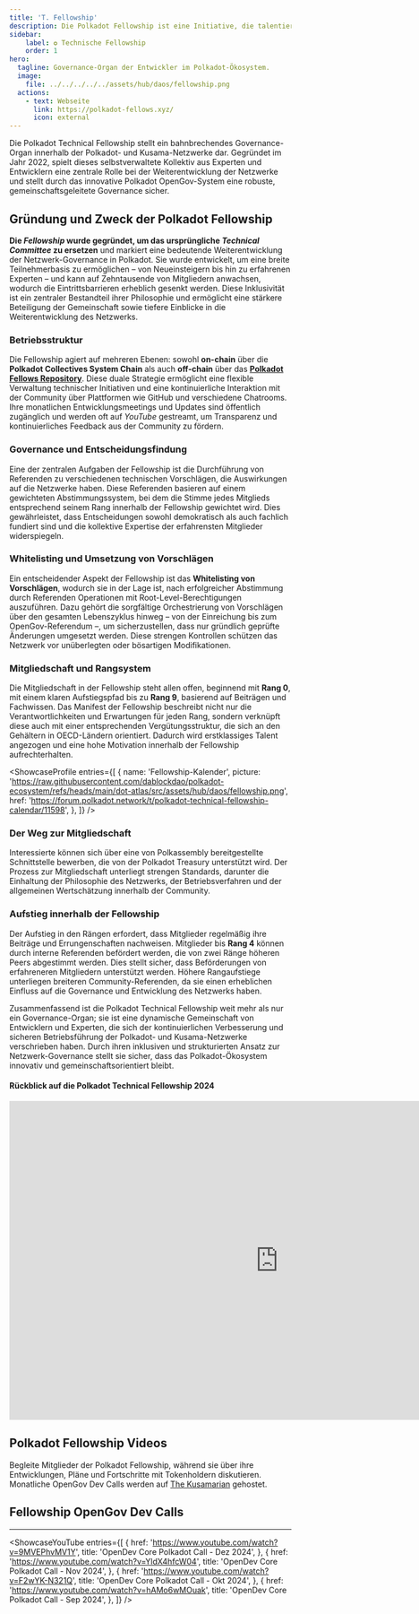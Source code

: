 ```yaml
---
title: 'T. Fellowship'
description: Die Polkadot Fellowship ist eine Initiative, die talentierte Einzelpersonen anspricht und unterstützt, die zum Polkadot-Ökosystem beitragen.
sidebar:
    label: ✪ Technische Fellowship
    order: 1
hero:
  tagline: Governance-Organ der Entwickler im Polkadot-Ökosystem.
  image: 
    file: ../../../../../assets/hub/daos/fellowship.png
  actions:
    - text: Webseite
      link: https://polkadot-fellows.xyz/
      icon: external
---
```



Die Polkadot Technical Fellowship stellt ein bahnbrechendes Governance-Organ innerhalb der Polkadot- und Kusama-Netzwerke dar. Gegründet im Jahr 2022, spielt dieses selbstverwaltete Kollektiv aus Experten und Entwicklern eine zentrale Rolle bei der Weiterentwicklung der Netzwerke und stellt durch das innovative Polkadot OpenGov-System eine robuste, gemeinschaftsgeleitete Governance sicher.

## Gründung und Zweck der Polkadot Fellowship
**Die *Fellowship* wurde gegründet, um das ursprüngliche *Technical Committee* zu ersetzen** und markiert eine bedeutende Weiterentwicklung der Netzwerk-Governance in Polkadot. Sie wurde entwickelt, um eine breite Teilnehmerbasis zu ermöglichen – von Neueinsteigern bis hin zu erfahrenen Experten – und kann auf Zehntausende von Mitgliedern anwachsen, wodurch die Eintrittsbarrieren erheblich gesenkt werden. Diese Inklusivität ist ein zentraler Bestandteil ihrer Philosophie und ermöglicht eine stärkere Beteiligung der Gemeinschaft sowie tiefere Einblicke in die Weiterentwicklung des Netzwerks.

### Betriebsstruktur
Die Fellowship agiert auf mehreren Ebenen: sowohl **on-chain** über die **Polkadot Collectives System Chain** als auch **off-chain** über das [**Polkadot Fellows Repository**](https://github.com/polkadot-fellows). Diese duale Strategie ermöglicht eine flexible Verwaltung technischer Initiativen und eine kontinuierliche Interaktion mit der Community über Plattformen wie GitHub und verschiedene Chatrooms. Ihre monatlichen Entwicklungsmeetings und Updates sind öffentlich zugänglich und werden oft auf *YouTube* gestreamt, um Transparenz und kontinuierliches Feedback aus der Community zu fördern.

### Governance und Entscheidungsfindung
Eine der zentralen Aufgaben der Fellowship ist die Durchführung von Referenden zu verschiedenen technischen Vorschlägen, die Auswirkungen auf die Netzwerke haben. Diese Referenden basieren auf einem gewichteten Abstimmungssystem, bei dem die Stimme jedes Mitglieds entsprechend seinem Rang innerhalb der Fellowship gewichtet wird. Dies gewährleistet, dass Entscheidungen sowohl demokratisch als auch fachlich fundiert sind und die kollektive Expertise der erfahrensten Mitglieder widerspiegeln.

### Whitelisting und Umsetzung von Vorschlägen
Ein entscheidender Aspekt der Fellowship ist das **Whitelisting von Vorschlägen**, wodurch sie in der Lage ist, nach erfolgreicher Abstimmung durch Referenden Operationen mit Root-Level-Berechtigungen auszuführen. Dazu gehört die sorgfältige Orchestrierung von Vorschlägen über den gesamten Lebenszyklus hinweg – von der Einreichung bis zum OpenGov-Referendum –, um sicherzustellen, dass nur gründlich geprüfte Änderungen umgesetzt werden. Diese strengen Kontrollen schützen das Netzwerk vor unüberlegten oder bösartigen Modifikationen.

### Mitgliedschaft und Rangsystem
Die Mitgliedschaft in der Fellowship steht allen offen, beginnend mit **Rang 0**, mit einem klaren Aufstiegspfad bis zu **Rang 9**, basierend auf Beiträgen und Fachwissen. Das Manifest der Fellowship beschreibt nicht nur die Verantwortlichkeiten und Erwartungen für jeden Rang, sondern verknüpft diese auch mit einer entsprechenden Vergütungsstruktur, die sich an den Gehältern in OECD-Ländern orientiert. Dadurch wird erstklassiges Talent angezogen und eine hohe Motivation innerhalb der Fellowship aufrechterhalten.

<ShowcaseProfile
  entries={[
    {
      name: 'Fellowship-Kalender',
      picture: 'https://raw.githubusercontent.com/dablockdao/polkadot-ecosystem/refs/heads/main/dot-atlas/src/assets/hub/daos/fellowship.png',
      href: 'https://forum.polkadot.network/t/polkadot-technical-fellowship-calendar/11598',
     },
  ]}
/>

### Der Weg zur Mitgliedschaft
Interessierte können sich über eine von Polkassembly bereitgestellte Schnittstelle bewerben, die von der Polkadot Treasury unterstützt wird. Der Prozess zur Mitgliedschaft unterliegt strengen Standards, darunter die Einhaltung der Philosophie des Netzwerks, der Betriebsverfahren und der allgemeinen Wertschätzung innerhalb der Community.

### Aufstieg innerhalb der Fellowship
Der Aufstieg in den Rängen erfordert, dass Mitglieder regelmäßig ihre Beiträge und Errungenschaften nachweisen. Mitglieder bis **Rang 4** können durch interne Referenden befördert werden, die von zwei Ränge höheren Peers abgestimmt werden. Dies stellt sicher, dass Beförderungen von erfahreneren Mitgliedern unterstützt werden. Höhere Rangaufstiege unterliegen breiteren Community-Referenden, da sie einen erheblichen Einfluss auf die Governance und Entwicklung des Netzwerks haben.

Zusammenfassend ist die Polkadot Technical Fellowship weit mehr als nur ein Governance-Organ; sie ist eine dynamische Gemeinschaft von Entwicklern und Experten, die sich der kontinuierlichen Verbesserung und sicheren Betriebsführung der Polkadot- und Kusama-Netzwerke verschrieben haben. Durch ihren inklusiven und strukturierten Ansatz zur Netzwerk-Governance stellt sie sicher, dass das Polkadot-Ökosystem innovativ und gemeinschaftsorientiert bleibt.

#### Rückblick auf die Polkadot Technical Fellowship 2024
<iframe src="https://docs.google.com/presentation/d/e/2PACX-1vQ-_bhVoZZBgHJsUfm4aXOhlUw-l2VU9vY7um51TzFqyc36awS5BE6Yob8HguKUPw/embed?start=false&loop=false&delayms=3000" frameborder="0" width="960" height="569" allowfullscreen="true" mozallowfullscreen="true" webkitallowfullscreen="true"></iframe>

## Polkadot Fellowship Videos
Begleite Mitglieder der Polkadot Fellowship, während sie über ihre Entwicklungen, Pläne und Fortschritte mit Tokenholdern diskutieren. Monatliche OpenGov Dev Calls werden auf [The Kusamarian](/club/orgs/marcoms/kusamarian) gehostet.

## Fellowship OpenGov Dev Calls
----------------
<ShowcaseYouTube
  entries={[
          {
      href: 'https://www.youtube.com/watch?v=9MVEPhvMV1Y',
      title: 'OpenDev Core Polkadot Call - Dez 2024',
     },
      {
      href: 'https://www.youtube.com/watch?v=YldX4hfcW04',
      title: 'OpenDev Core Polkadot Call - Nov 2024',
    },
    {
      href: 'https://www.youtube.com/watch?v=F2wYK-N321Q',
      title: 'OpenDev Core Polkadot Call - Okt 2024',
    },
      {
      href: 'https://www.youtube.com/watch?v=hAMo6wMOuak',
      title: 'OpenDev Core Polkadot Call - Sep 2024',
    },
  ]}
/>
